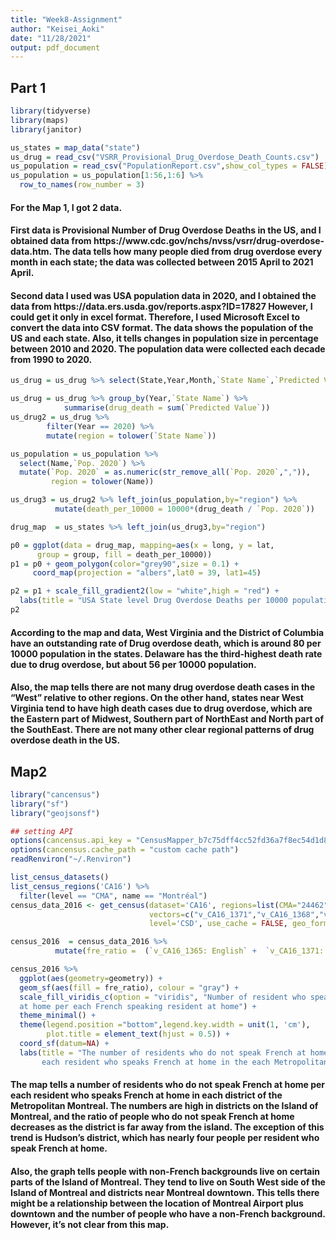 ```yaml
---
title: "Week8-Assignment"
author: "Keisei_Aoki"
date: "11/28/2021"
output: pdf_document
---
```


## Part 1 


```r
library(tidyverse)
library(maps)
library(janitor)
```

```r
us_states = map_data("state")
us_drug = read_csv("VSRR_Provisional_Drug_Overdose_Death_Counts.csv")
us_population = read_csv("PopulationReport.csv",show_col_types = FALSE)
us_population = us_population[1:56,1:6] %>%
  row_to_names(row_number = 3)
```

#### For the Map 1, I got 2 data.

#### First data is Provisional Number of Drug Overdose Deaths in the US, and I obtained data from  https://www.cdc.gov/nchs/nvss/vsrr/drug-overdose-data.htm. The data tells how many people died from drug overdose every month in each state; the data was collected between 2015 April to 2021 April.

#### Second data I used was USA population data in 2020, and I obtained the data from  https://data.ers.usda.gov/reports.aspx?ID=17827 However, I could get it only in excel format. Therefore, I used Microsoft Excel to convert the data into CSV format. The data shows the population of the US and each state. Also, it tells changes in population size in percentage between 2010 and 2020. The population data were collected each decade from 1990 to 2020.









```r
us_drug = us_drug %>% select(State,Year,Month,`State Name`,`Predicted Value`,Indicator) %>% filter(Indicator == "Number of Drug Overdose Deaths", Year != 2021, `State Name` != "United States" )
```
```r
us_drug = us_drug %>% group_by(Year,`State Name`) %>%
            summarise(drug_death = sum(`Predicted Value`))
us_drug2 = us_drug %>% 
        filter(Year == 2020) %>%
        mutate(region = tolower(`State Name`))
```


```r
us_population = us_population %>%
  select(Name,`Pop. 2020`) %>%
  mutate(`Pop. 2020` = as.numeric(str_remove_all(`Pop. 2020`,",")),
         region = tolower(Name))
```

```r
us_drug3 = us_drug2 %>% left_join(us_population,by="region") %>%
          mutate(death_per_10000 = 10000*(drug_death / `Pop. 2020`))

drug_map  = us_states %>% left_join(us_drug3,by="region")
```


```r
p0 = ggplot(data = drug_map, mapping=aes(x = long, y = lat,
      group = group, fill = death_per_10000))
p1 = p0 + geom_polygon(color="grey90",size = 0.1) +
     coord_map(projection = "albers",lat0 = 39, lat1=45)

p2 = p1 + scale_fill_gradient2(low = "white",high = "red") +
  labs(title = "USA State level Drug Overdose Deaths per 10000 population in 2020",fill="Drug Overdose Deaths per 10000 population") + theme(legend.position ="bottom") 
p2
```

#### According to the map and data, West Virginia and the District of Columbia have an outstanding rate of Drug overdose death, which is around 80 per 10000 population in the states. Delaware has the third-highest death rate due to drug overdose, but about 56 per 10000 population.

####  Also, the map tells there are not many drug overdose death cases in the "West" relative to other regions. On the other hand, states near West Virginia tend to have high death cases due to drug overdose, which are the Eastern part of Midwest, Southern part of NorthEast and North part of the SouthEast. There are not many other clear regional patterns of drug overdose death in the US.



## Map2 


```r
library("cancensus")
library("sf")
library("geojsonsf")
```

```r
## setting API
options(cancensus.api_key = "CensusMapper_b7c75dff4cc52fd36a7f8ec54d1d8780")
options(cancensus.cache_path = "custom cache path")
readRenviron("~/.Renviron")
```

```r
list_census_datasets()
list_census_regions('CA16') %>%
  filter(level == "CMA", name == "Montréal")
census_data_2016 <- get_census(dataset='CA16', regions=list(CMA="24462"),
                               vectors=c("v_CA16_1371","v_CA16_1368","v_CA16_1365"),
                               level='CSD', use_cache = FALSE, geo_format = 'sf')  %>%                                                  select(GeoUID,geometry,`Region Name`,Population,`v_CA16_1368: French`, `v_CA16_1371: Non-official languages`,`v_CA16_1365: English`)

census_2016  = census_data_2016 %>%
          mutate(fre_ratio =  (`v_CA16_1365: English` +  `v_CA16_1371: Non-official languages`) / `v_CA16_1368: French`)
```

```r
census_2016 %>% 
  ggplot(aes(geometry=geometry)) + 
  geom_sf(aes(fill = fre_ratio), colour = "gray") +
  scale_fill_viridis_c(option = "viridis", "Number of resident who speaks non-French language 
  at home per each French speaking resident at home") + 
  theme_minimal() +
  theme(legend.position ="bottom",legend.key.width = unit(1, 'cm'),
        plot.title = element_text(hjust = 0.5)) +
  coord_sf(datum=NA) +
  labs(title = "The number of residents who do not speak French at home per 
       each resident who speaks French at home in the each Metropolitan Montreal area")
```


#### The map tells a number of residents who do not speak French at home per each resident who speaks French at home in each district of the Metropolitan Montreal. The numbers are high in districts on the Island of Montreal, and the ratio of people who do not speak French at home decreases as the district is far away from the island.  The exception of this trend is Hudson's district, which has nearly four people per resident who speak French at home.

#### Also, the graph tells people with non-French backgrounds live on certain parts of the Island of Montreal. They tend to live on South West side of the Island of Montreal and districts near Montreal downtown. This tells there might be a relationship between the location of Montreal Airport plus downtown and the number of people who have a non-French background. However, it's not clear from this map.


      


